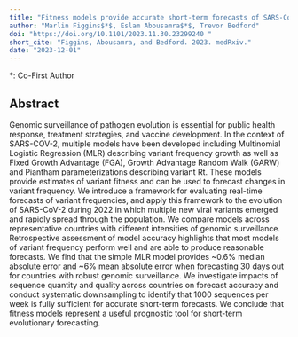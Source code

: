 ```yaml
---
title: "Fitness models provide accurate short-term forecasts of SARS-CoV-2 variant frequency"
author: "Marlin Figgins$*$, Eslam Abousamra$*$, Trevor Bedford"
doi: "https://doi.org/10.1101/2023.11.30.23299240 "
short_cite: "Figgins, Abousamra, and Bedford. 2023. medRxiv."
date: "2023-12-01"
---
```


*: Co-First Author

## Abstract

Genomic surveillance of pathogen evolution is essential for public health response, treatment strategies, and vaccine development. 
In the context of SARS-COV-2, multiple models have been developed including Multinomial Logistic Regression (MLR) describing variant frequency growth as well as Fixed Growth Advantage (FGA), Growth Advantage Random Walk (GARW) and Piantham parameterizations describing variant Rt. 
These models provide estimates of variant fitness and can be used to forecast changes in variant frequency. 
We introduce a framework for evaluating real-time forecasts of variant frequencies, and apply this framework to the evolution of SARS-CoV-2 during 2022 in which multiple new viral variants emerged and rapidly spread through the population. 
We compare models across representative countries with different intensities of genomic surveillance. 
Retrospective assessment of model accuracy highlights that most models of variant frequency perform well and are able to produce reasonable forecasts.
We find that the simple MLR model provides ~0.6% median absolute error and ~6% mean absolute error when forecasting 30 days out for countries with robust genomic surveillance. 
We investigate impacts of sequence quantity and quality across countries on forecast accuracy and conduct systematic downsampling to identify that 1000 sequences per week is fully sufficient for accurate short-term forecasts. We conclude that fitness models represent a useful prognostic tool for short-term evolutionary forecasting.
